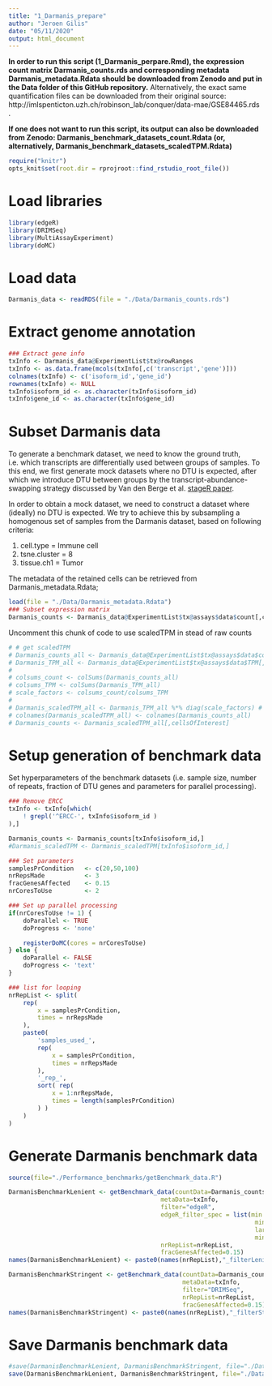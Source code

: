 ```yaml
---
title: "1_Darmanis_prepare"
author: "Jeroen Gilis"
date: "05/11/2020"
output: html_document
---
```


**In order to run this script (1_Darmanis_perpare.Rmd), the expression count matrix Darmanis_counts.rds and corresponding metadata Darmanis_metadata.Rdata should be downloaded from Zenodo and put in the Data folder of this GitHub repository.** Alternatively, the exact same quantification files can be downloaded from their original source: http://imlspenticton.uzh.ch/robinson_lab/conquer/data-mae/GSE84465.rds .

**If one does not want to run this script, its output can also be downloaded from Zenodo: Darmanis_benchmark_datasets_count.Rdata (or, alternatively, Darmanis_benchmark_datasets_scaledTPM.Rdata) **

```r
require("knitr")
opts_knit$set(root.dir = rprojroot::find_rstudio_root_file())
```

# Load libraries

```r
library(edgeR)
library(DRIMSeq)
library(MultiAssayExperiment)
library(doMC)
```

# Load data

```r
Darmanis_data <- readRDS(file = "./Data/Darmanis_counts.rds")
```

# Extract genome annotation

```r
### Extract gene info
txInfo <- Darmanis_data@ExperimentList$tx@rowRanges
txInfo <- as.data.frame(mcols(txInfo[,c('transcript','gene')]))
colnames(txInfo) <- c('isoform_id','gene_id')
rownames(txInfo) <- NULL
txInfo$isoform_id <- as.character(txInfo$isoform_id)
txInfo$gene_id <- as.character(txInfo$gene_id)
```

# Subset Darmanis data

To generate a benchmark dataset, we need to know the ground truth, i.e. which transcripts are differentially used between groups of samples. To this end, we first generate mock datasets where no DTU is expected, after which we introduce DTU between groups by the transcript-abundance-swapping strategy discussed by Van den Berge et al. [stageR paper](https://doi.org/10.1186/s13059-017-1277-0).

In order to obtain a mock dataset, we need to construct a dataset where (ideally) no DTU is expected. We try to achieve this by subsampling a homogenous set of samples from the Darmanis dataset, based on following criteria:

1. cell.type = Immune cell
2. tsne.cluster = 8
3. tissue.ch1 = Tumor

The metadata of the retained cells can be retrieved from Darmanis_metadata.Rdata;

```r
load(file = "./Data/Darmanis_metadata.Rdata")
### Subset expression matrix
Darmanis_counts <- Darmanis_data@ExperimentList$tx@assays$data$count[,cellsOfInterest] # count input
```

Uncomment this chunk of code to use scaledTPM in stead  of raw counts

```r
# # get scaledTPM
# Darmanis_counts_all <- Darmanis_data@ExperimentList$tx@assays$data$count[,cellsOfInterest] # count input
# Darmanis_TPM_all <- Darmanis_data@ExperimentList$tx@assays$data$TPM[,cellsOfInterest] # TPM input
# 
# colsums_count <- colSums(Darmanis_counts_all)
# colsums_TPM <- colSums(Darmanis_TPM_all)
# scale_factors <- colsums_count/colsums_TPM
# 
# Darmanis_scaledTPM_all <- Darmanis_TPM_all %*% diag(scale_factors) # scaledTPM input
# colnames(Darmanis_scaledTPM_all) <- colnames(Darmanis_counts_all)
# Darmanis_counts <- Darmanis_scaledTPM_all[,cellsOfInterest]
```

# Setup generation of benchmark data

Set hyperparameters of the benchmark datasets (i.e. sample size, number of repeats, fraction of DTU genes and parameters for parallel processing).

```r
### Remove ERCC
txInfo <- txInfo[which(
    ! grepl('^ERCC-', txInfo$isoform_id )
),]

Darmanis_counts <- Darmanis_counts[txInfo$isoform_id,]
#Darmanis_scaledTPM <- Darmanis_scaledTPM[txInfo$isoform_id,]

### Set parameters
samplesPrCondition   <- c(20,50,100)
nrRepsMade           <- 3
fracGenesAffected    <- 0.15
nrCoresToUse         <- 2

### Set up parallel processing
if(nrCoresToUse != 1) {
    doParallel <- TRUE
    doProgress <- 'none'

    registerDoMC(cores = nrCoresToUse)
} else {
    doParallel <- FALSE
    doProgress <- 'text'
}

### list for looping
nrRepList <- split(
    rep(
        x = samplesPrCondition,
        times = nrRepsMade
    ),
    paste0(
        'samples_used_',
        rep(
            x = samplesPrCondition,
            times = nrRepsMade
        ),
        '_rep_',
        sort( rep(
            x = 1:nrRepsMade,
            times = length(samplesPrCondition)
        ) )
    )
)
```

# Generate Darmanis benchmark data

```r
source(file="./Performance_benchmarks/getBenchmark_data.R")
```

```r
DarmanisBenchmarkLenient <- getBenchmark_data(countData=Darmanis_counts, 
                                          metaData=txInfo,
                                          filter="edgeR",
                                          edgeR_filter_spec = list(min.count = 1, 
                                                                    min.total.count = 0, 
                                                                    large.n = 0, 
                                                                    min.prop = 0.5),
                                          nrRepList=nrRepList, 
                                          fracGenesAffected=0.15)
names(DarmanisBenchmarkLenient) <- paste0(names(nrRepList),"_filterLenient")

DarmanisBenchmarkStringent <- getBenchmark_data(countData=Darmanis_counts,
                                                metaData=txInfo,
                                                filter="DRIMSeq", 
                                                nrRepList=nrRepList, 
                                                fracGenesAffected=0.15)
names(DarmanisBenchmarkStringent) <- paste0(names(nrRepList),"_filterStringent")
```

# Save Darmanis benchmark data

```r
#save(DarmanisBenchmarkLenient, DarmanisBenchmarkStringent, file="./Data/Darmanis_benchmark_datasets_count.Rdata")
save(DarmanisBenchmarkLenient, DarmanisBenchmarkStringent, file="./Data/Darmanis_benchmark_datasets_scaledTPM.Rdata")
```
